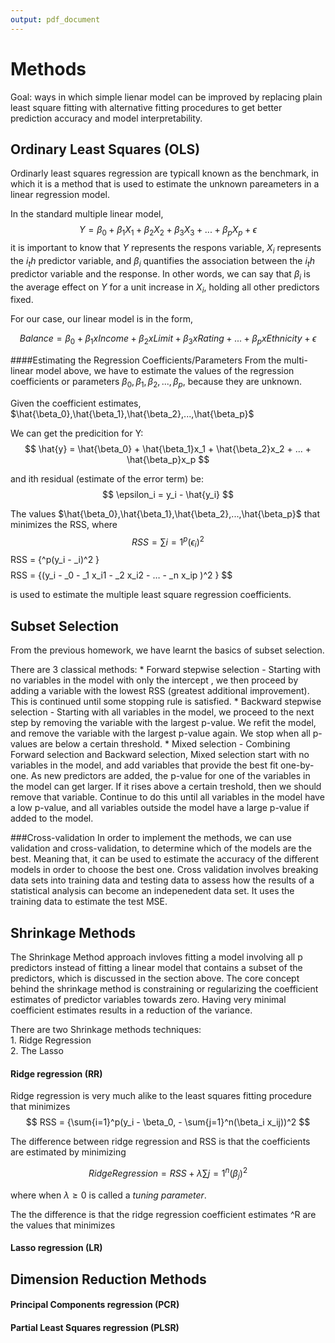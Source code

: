 ```yaml
---
output: pdf_document
---
```


# Methods  

Goal: ways in which simple lienar model can be improved by replacing plain least square fitting with alternative fitting procedures to get better prediction accuracy and model interpretability.

## Ordinary Least Squares (OLS)
Ordinarly least squares regression are typicall known as the benchmark, in which it is a method that is used to estimate the unknown pareameters in a linear regression model. 

In the standard multiple linear model, $$ Y = \beta_0 + \beta_1X_1 + \beta_2X_2 + \beta_3X_3 + ... + \beta_pX_p + \epsilon $$
it is important to know that $Y$ represents the respons variable, $X_i$ represents the $i_th$ predictor variable, and $\beta_i$ quantifies the association between the $i_th$ predictor variable and the response. In other words, we can say that $\beta_i$ is the average effect on $Y$ for a unit increase in $X_i$, holding all other predictors fixed.  

For our case, our linear model is in the form,

$$ Balance = \beta_0 + \beta_1xIncome + \beta_2xLimit + \beta_3xRating + ... + \beta_pxEthnicity + \epsilon $$

####Estimating the Regression Coefficients/Parameters
From the multi-linear model above, we have to estimate the values of the regression coefficients or parameters $\beta_0,\beta_1,\beta_2,...,\beta_p$, because they are unknown.

Given the coefficient estimates, $\hat{\beta_0},\hat{\beta_1},\hat{\beta_2},...,\hat{\beta_p}$

We can get the predicition for Y:
$$ \hat{y} = \hat{\beta_0} + \hat{\beta_1}x_1 + \hat{\beta_2}x_2 + ... + \hat{\beta_p}x_p $$

and ith residual (estimate of the error term) be:
$$ \epsilon_i = y_i - \hat{y_i} $$  

The values $\hat{\beta_0},\hat{\beta_1},\hat{\beta_2},...,\hat{\beta_p}$ that minimizes the RSS, where
$$ RSS = {\sum{i=1}^p(\epsilon_i)^2}
$$ RSS = {\sum{i=1}^p(y_i - \hat{y}_i)^2 } $$
$$ RSS = {\sum (y_i - \hat{\beta}_0 - \hat{\beta}_1 x_i1 - \hat{\beta}_2 x_i2 - ... - \hat{\beta}_n x_ip )^2 } $$

is used to estimate the multiple least square regression coefficients.


## Subset Selection
From the previous homework, we have learnt the basics of subset selection.  

There are 3 classical methods:
* Forward stepwise selection - Starting with no variables in the model with only the intercept , we then proceed by adding a variable with the lowest RSS (greatest additional improvement). This is continued until some stopping rule is satisfied.
* Backward stepwise selection - Starting with all variables in the model, we proceed to the next step by removing the variable with the largest p-value. We refit the model, and remove the variable with the largest p-value again. We stop when all p-values are below a certain threshold.
* Mixed selection - Combining Forward selection and Backward selection, Mixed selection start with no variables in the model, and add variables that provide the best fit one-by-one. As new predictors are added, the p-value for one of the variables in the model can get larger. If it rises above a certain treshold, then we should remove that variable. Continue to do this until all variables in the model have a low p-value, and all variables outside the model have a large p-value if added to the model.

###Cross-validation
In order to implement the methods, we can use validation and cross-validation, to determine which of the models are the best. Meaning that, it can be used to estimate the accuracy of the different models in order to choose the best one. Cross validation involves breaking data sets into training data and testing data to assess how the results of a statistical analysis can become an indepenedent data set. It uses the training data to estimate the test MSE.

## Shrinkage Methods 
The Shrinkage Method approach invloves fitting a model involving all p predictors instead of fitting a linear model that contains a subset of the predictors, which is discussed in the section above. The core concept behind the shrinkage method is constraining or regularizing the coefficient estimates of predictor variables towards zero. Having very minimal coefficient estimates results in a reduction of the variance. 

There are two Shrinkage methods techniques:  
1. Ridge Regression  
2. The Lasso

#### Ridge regression (RR)
Ridge regression is very much alike to the least squares fitting procedure that minimizes
$$ RSS = {\sum{i=1}^p(y_i - \beta_0, - \sum{j=1}^n(\beta_i x_ij))^2 $$

The difference between ridge regression and RSS is that the coefficients are estimated by minimizing

$$ RidgeRegression = RSS + \lambda {\sum{j=1}^n(\beta_j)^2} $$

where when $\lambda \geq 0$ is called a *tuning parameter*.

The the difference is that the ridge regression coefficient estimates \hat{\beta}^R are the values that minimizes

#### Lasso regression (LR)

## Dimension Reduction Methods  

#### Principal Components regression (PCR)

#### Partial Least Squares regression (PLSR)

